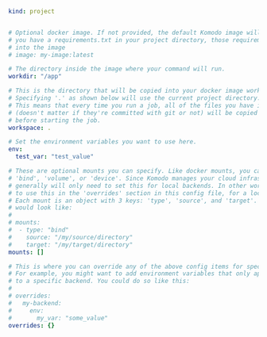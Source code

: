 ```yaml
kind: project


# Optional docker image. If not provided, the default Komodo image will be used, and if
# you have a requirements.txt in your project directory, those requirements will be installed
# into the image
# image: my-image:latest

# The directory inside the image where your command will run.
workdir: "/app"

# This is the directory that will be copied into your docker image workdir before running it.
# Specifying '.' as shown below will use the current project directory.
# This means that every time you run a job, all of the files you have in your project directory
# (doesn't matter if they're committed with git or not) will be copied into your docker image
# before starting the job.
workspace: .

# Set the environment variables you want to use here.
env:
  test_var: "test_value"

# These are optional mounts you can specify. Like docker mounts, you can specify mounts of type
# 'bind', 'volume', or 'device'. Since Komodo manages your cloud infrastructure for you, you
# generally will only need to set this for local backends. In other words, you probably only want
# to use this in the 'overrides' section in this config file, for a local backend.
# Each mount is an object with 3 keys: 'type', 'source', and 'target'. For example, a bind mount
# would look like:
#
# mounts:
#  - type: "bind"
#    source: "/my/source/directory"
#    target: "/my/target/directory"
mounts: []

# This is where you can override any of the above config items for specific backends.
# For example, you might want to add environment variables that only apply
# to a specific backend. You could do so like this:
#
# overrides:
#   my-backend:
#     env:
#       my_var: "some_value"
overrides: {}
```
